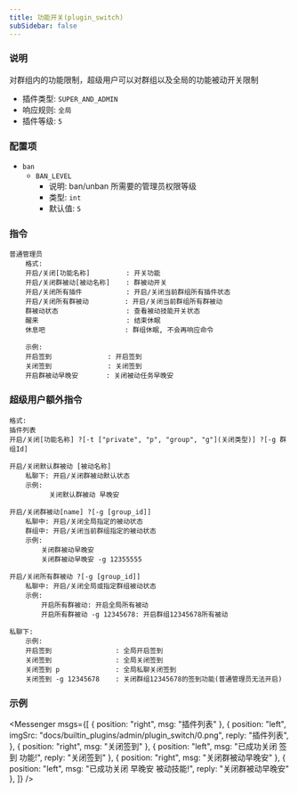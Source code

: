 ```yaml
---
title: 功能开关(plugin_switch)
subSidebar: false
---
```



### 说明

对群组内的功能限制，超级用户可以对群组以及全局的功能被动开关限制

- 插件类型: `SUPER_AND_ADMIN`
- 响应规则: `全局`
- 插件等级: `5`

### 配置项

- `ban`
  - `BAN_LEVEL`
    - 说明: ban/unban 所需要的管理员权限等级
    - 类型: `int`
    - 默认值: `5`

### 指令

```
普通管理员
    格式:
    开启/关闭[功能名称]         : 开关功能
    开启/关闭群被动[被动名称]    : 群被动开关
    开启/关闭所有插件           : 开启/关闭当前群组所有插件状态
    开启/关闭所有群被动         : 开启/关闭当前群组所有群被动
    群被动状态                 : 查看被动技能开关状态
    醒来                      : 结束休眠
    休息吧                    : 群组休眠, 不会再响应命令

    示例:
    开启签到              : 开启签到
    关闭签到              : 关闭签到
    开启群被动早晚安       : 关闭被动任务早晚安
```

### 超级用户额外指令

```
格式:
插件列表
开启/关闭[功能名称] ?[-t ["private", "p", "group", "g"](关闭类型)] ?[-g 群组Id]

开启/关闭默认群被动 [被动名称]
    私聊下: 开启/关闭群被动默认状态
    示例:
          关闭默认群被动 早晚安

开启/关闭群被动[name] ?[-g [group_id]]
    私聊中: 开启/关闭全局指定的被动状态
    群组中: 开启/关闭当前群组指定的被动状态
    示例:
        关闭群被动早晚安
        关闭群被动早晚安 -g 12355555

开启/关闭所有群被动 ?[-g [group_id]]
    私聊中: 开启/关闭全局或指定群组被动状态
    示例:
        开启所有群被动: 开启全局所有被动
        开启所有群被动 -g 12345678: 开启群组12345678所有被动

私聊下:
    示例:
    开启签到                : 全局开启签到
    关闭签到                : 全局关闭签到
    关闭签到 p              : 全局私聊关闭签到
    关闭签到 -g 12345678    : 关闭群组12345678的签到功能(普通管理员无法开启)
```

### 示例

<Messenger
  msgs={[
    { position: "right", msg: "插件列表" },
    {
      position: "left",
      imgSrc: "docs/builtin_plugins/admin/plugin_switch/0.png",
      reply: "插件列表",
    },
    { position: "right", msg: "关闭签到" },
    {
      position: "left",
      msg: "已成功关闭 签到 功能!",
      reply: "关闭签到"
    },
    { position: "right", msg: "关闭群被动早晚安" },
    {
      position: "left",
      msg: "已成功关闭 早晚安 被动技能!",
      reply: "关闭群被动早晚安"
    },
  ]}
/>
